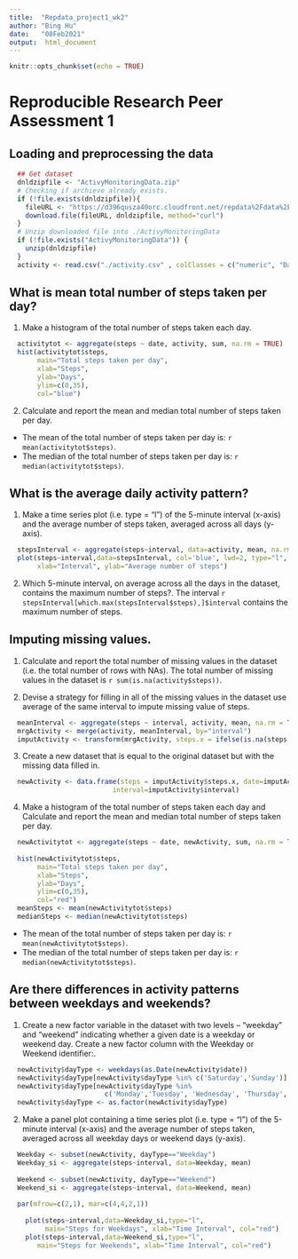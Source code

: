---
title:  "Repdata_project1_wk2"
author: "Bing Hu"
date:   "08Feb2021"
output:  html_document
---

```{r setup, include=FALSE}
knitr::opts_chunk$set(echo = TRUE)
```

# Reproducible Research Peer Assessment 1

## Loading and preprocessing the data
```{r}
  ## Get dataset
  dnldzipfile <- "ActivyMonitoringData.zip"
  # Checking if archieve already exists.
  if (!file.exists(dnldzipfile)){
    fileURL <- "https://d396qusza40orc.cloudfront.net/repdata%2Fdata%2Factivity.zip"
    download.file(fileURL, dnldzipfile, method="curl")
  }  
  # Unzip downloaded file into ./ActivyMonitoringData
  if (!file.exists("ActivyMonitoringData")) { 
    unzip(dnldzipfile) 
  }
  activity <- read.csv("./activity.csv" , colClasses = c("numeric", "Date", "numeric"))

```

## What is mean total number of steps taken per day?
1) Make a histogram of the total number of steps taken each day.
```{r}
  activitytot <- aggregate(steps ~ date, activity, sum, na.rm = TRUE)
  hist(activitytot$steps, 
       main="Total steps taken per day", 
       xlab="Steps", 
       ylab="Days", 
       ylim=c(0,35),
       col="blue")
```

2) Calculate and report the mean and median total number of steps taken per day.

  * The mean of the total number of steps taken per day is: `r mean(activitytot$steps)`.
  * The median of the total number of steps taken per day is: `r median(activitytot$steps)`.


## What is the average daily activity pattern?

1) Make a time series plot (i.e. type = "l") of the 5-minute interval (x-axis) and the   average number of steps taken, averaged across all days (y-axis).
```{r}
  stepsInterval <- aggregate(steps~interval, data=activity, mean, na.rm=TRUE)
  plot(steps~interval,data=stepsInterval, col='blue', lwd=2, type="l", 
       xlab="Interval", ylab="Average number of steps")
```

2) Which 5-minute interval, on average across all the days in the dataset, contains the maximum number of steps?.
  The interval `r stepsInterval[which.max(stepsInterval$steps),]$interval` contains the maximum number of steps.


## Imputing missing values.
1) Calculate and report the total number of missing values in the dataset (i.e. the total number of rows with NAs).
  The total number of missing values in the dataset is `r sum(is.na(activity$steps))`.
  
2) Devise a strategy for filling in all of the missing values in the dataset use average of the same interval to impute missing value of steps.
```{r}
  meanInterval <- aggregate(steps ~ interval, activity, mean, na.rm = TRUE)
  mrgActivity <- merge(activity, meanInterval, by="interval")
  imputActivity <- transform(mrgActivity, steps.x = ifelse(is.na(steps.x),steps.y,steps.x))
```
3) Create a new dataset that is equal to the original dataset but with the missing data filled in.

```{r}
  newActivity <- data.frame(steps = imputActivity$steps.x, date=imputActivity$date, 
                          interval=imputActivity$interval)
```

4) Make a histogram of the total number of steps taken each day and Calculate and report the mean and median total number of steps taken per day. 
```{r}
  newActivitytot <- aggregate(steps ~ date, newActivity, sum, na.rm = TRUE)
  
  hist(newActivitytot$steps, 
       main="Total steps taken per day", 
       xlab="Steps", 
       ylab="Days", 
       ylim=c(0,35),
       col="red")
  meanSteps <- mean(newActivitytot$steps)
  medianSteps <- median(newActivitytot$steps)
```

  * The mean of the total number of steps taken per day is: `r mean(newActivitytot$steps)`.
  * The median of the total number of steps taken per day is: `r median(newActivitytot$steps)`.
  

## Are there differences in activity patterns between weekdays and weekends?
1) Create a new factor variable in the dataset with two levels -- "weekday" and "weekend" indicating whether a given date is a weekday or weekend day.
Create a new factor column with the Weekday or Weekend identifier:.
```{r}
  newActivity$dayType <- weekdays(as.Date(newActivity$date))
  newActivity$dayType[newActivity$dayType %in% c('Saturday','Sunday')] <-"Weekend"
  newActivity$dayType[newActivity$dayType %in% 
                        c('Monday','Tuesday', 'Wednesday', 'Thursday', 'Friday')] <-"Weekday"
  newActivity$dayType <- as.factor(newActivity$dayType)
```

2) Make a panel plot containing a time series plot (i.e. type = "l") of the 5-minute
interval (x-axis) and the average number of steps taken, averaged across all weekday
days or weekend days (y-axis). 
```{r}
  Weekday <- subset(newActivity, dayType=="Weekday")
  Weekday_si <- aggregate(steps~interval, data=Weekday, mean)
  
  Weekend <- subset(newActivity, dayType=="Weekend")
  Weekend_si <- aggregate(steps~interval, data=Weekend, mean)
  
  par(mfrow=c(2,1), mar=c(4,4,2,1))
  
    plot(steps~interval,data=Weekday_si,type="l",
         main="Steps for Weekdays", xlab="Time Interval", col="red")
    plot(steps~interval,data=Weekend_si,type="l",
       main="Steps for Weekends", xlab="Time Interval", col="red")
```



